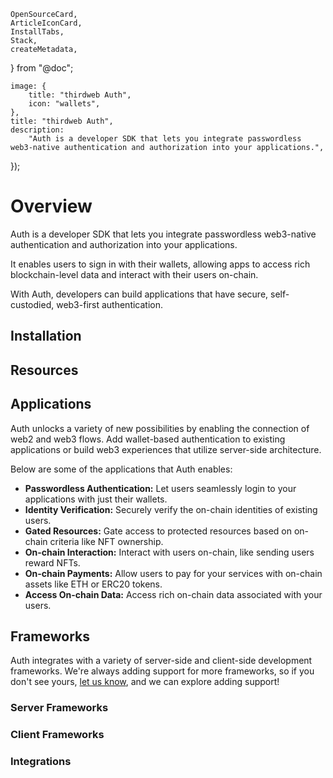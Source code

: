 	OpenSourceCard,
	ArticleIconCard,
	InstallTabs,
	Stack,
	createMetadata,
} from "@doc";

	image: {
		title: "thirdweb Auth",
		icon: "wallets",
	},
	title: "thirdweb Auth",
	description:
		"Auth is a developer SDK that lets you integrate passwordless web3-native authentication and authorization into your applications.",
});

# Overview

Auth is a developer SDK that lets you integrate passwordless web3-native authentication and authorization into your applications.

It enables users to sign in with their wallets, allowing apps to access rich blockchain-level data and interact with their users on-chain.

With Auth, developers can build applications that have secure, self-custodied, web3-first authentication.

<OpenSourceCard
	title="Auth"
	href="https://github.com/thirdweb-dev/js/tree/main/packages/auth"
/>

## Installation

<InstallTabs
	npm="npm i @thirdweb-dev/auth"
	yarn="yarn add @thirdweb-dev/auth"
	pnpm="pnpm i @thirdweb-dev/auth"
/>

## Resources

<Stack>

<ArticleIconCard
	title="Getting Started"
	href="/connect/auth/get-started"
	icon={GraduationCap}
/>

<ArticleIconCard
	title="How Auth Works"
	href="/connect/auth/how-it-works"
	icon={GraduationCap}
/>

</Stack>

## Applications

Auth unlocks a variety of new possibilities by enabling the connection of web2 and web3 flows. Add wallet-based authentication to existing applications or build web3 experiences that utilize server-side architecture.

Below are some of the applications that Auth enables:

- **Passwordless Authentication:** Let users seamlessly login to your applications with just their wallets.
- **Identity Verification:** Securely verify the on-chain identities of existing users.
- **Gated Resources:** Gate access to protected resources based on on-chain criteria like NFT ownership.
- **On-chain Interaction:** Interact with users on-chain, like sending users reward NFTs.
- **On-chain Payments:** Allow users to pay for your services with on-chain assets like ETH or ERC20 tokens.
- **Access On-chain Data:** Access rich on-chain data associated with your users.

## Frameworks

Auth integrates with a variety of server-side and client-side development frameworks. We&apos;re always adding support for more frameworks, so if you don&apos;t see yours, [let us know](https://discord.com/invite/thirdweb), and we can explore adding support!

### Server Frameworks

<Stack>

<ArticleIconCard
	title="Next.js"
	href="/connect/auth/server-frameworks/next"
	description="Integrate Auth in Next.js applications."
	image={next}
/>

<ArticleIconCard
	title="Express"
	href="/connect/auth/server-frameworks/express"
	description="Integrates Auth in Express applications."
	image={express}
/>

</Stack>

### Client Frameworks

<Stack>

<ArticleIconCard
	title="React"
	href="/connect/auth/client-frameworks/react"
	description="Integrate Auth in React applications."
	image={react}
/>

<ArticleIconCard
	title="React Native"
	href="/connect/auth/client-frameworks/react-native"
	description="Integrate Auth in React Native applications."
	image={reactNative}
/>

</Stack>

### Integrations

<Stack>

<ArticleIconCard
	title="Next Auth"
	href="/connect/auth/integrations/next-auth"
	description="Add Auth to existing Next Auth applications."
	image={nextauth}
/>

<ArticleIconCard
	title="Supabase"
	href="/connect/auth/integrations/supabase"
	description="Add Auth to existing Supabase applications."
	image={supabase}
/>

<ArticleIconCard
	title="Firebase"
	href="/connect/auth/integrations/firebase"
	description="Add Auth to existing Firebase applications."
	image={firebase}
/>

</Stack>
